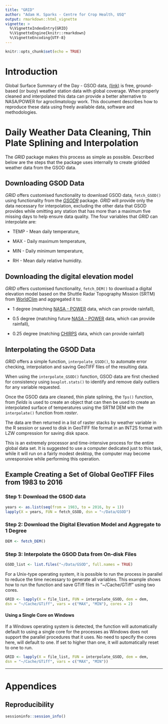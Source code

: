 ```yaml
---
title: "GRID"
author: "Adam H. Sparks - Centre for Crop Health, USQ"
output: rmarkdown::html_vignette
vignette: >
  %\VignetteIndexEntry{GRID}
  %\VignetteEngine{knitr::rmarkdown}
  %\VignetteEncoding{UTF-8}
---
```


```r
knitr::opts_chunk$set(echo = TRUE)
```

# Introduction

Global Surface Summary of the Day - GSOD data,
[(link)](https://data.noaa.gov/dataset/global-surface-summary-of-the-day-gsod)
is free, ground-based (or buoy) weather station data with global
coverage. When properly cleaned and interpolated this data can provide a better
alternative to NASA/POWER for agroclimatology work. This document describes how
to reproduce these data using freely available data, software and methodologies.

# Daily Weather Data Cleaning, Thin Plate Splining and Interpolation

The _GRID_ package makes this process as simple as possible. Described below are
the steps that the package uses internally to create gridded weather data from
the GSOD data.

## Downloading GSOD Data

_GRID_ offers customised functionality to download GSOD data, `fetch_GSOD()`
using functionality from the [_GSODR_](https://ropensci.github.io/GSODR/)
package. _GRID_ will provide only the data necessary for interpolation,
excluding the other data that GSOD provides while omitting any station that has
more than a maximum five missing days to help ensure data quality. The four
variables that _GRID_ can interpolate are:

* TEMP - Mean daily temperature,

* MAX - Daily maximum temperature,

* MIN - Daily minimum temperature,

* RH - Mean daily relative humidity.

## Downloading the digital elevation model

_GRID_ offers customised functionality, `fetch_DEM()` to download a digital
elevation model based on the Shuttle Radar Topography Mission (SRTM) from
[WorldClim](https://wwww.worldclim.org/) and aggregated it to:

* 1 degree (matching [NASA - POWER](https://power.larc.nasa.gov/) data, which
can provide rainfall),

* 0.5 degree (matching future [NASA - POWER](https://power.larc.nasa.gov/) data,
which can provide rainfall),

* 0.25 degree (matching [CHIRPS](http://chg.geog.ucsb.edu/data/chirps/) data,
which can provide rainfall)

## Interpolating the GSOD Data

_GRID_ offers a simple function, `interpolate_GSOD()`, to automate error
checking, interpolation and saving GeoTIFF files of the resulting data.

When using the `interpolate_GSOD()` function, GSOD data are first checked for
consistency using `boxplot.stats()` to identify and remove daily outliers for
any variable requested.

Once the GSOD data are cleaned, thin plate splining, the `Tps()` function, from
 _fields_ is used to create an object that can then be used to create
an interpolated surface of temperatures using the SRTM DEM with the
`interpolate()` function from _raster_.

The data are then returned in a list of raster stacks by weather variable in the
R session or saved to disk in GeoTIFF file format in an INT2S format with LZW
compression for saving disk space.

This is an extremely processor and time-intensive process for the entire global
data set. It is suggested to use a computer dedicated just to this task, while it
will run on a fairly modest desktop, the computer may become unresponsive while
performing this operation.

## Example Creating a Set of Global GeoTIFF Files from 1983 to 2016

### Step 1: Download the GSOD data

```r
years <- as.list(seq(from = 1983, to = 2016, by = 1))
lapply(X = years, FUN = fetch_GSOD, dsn = "~/Data/GSOD")
```

### Step 2: Download the Digital Elevation Model and Aggregate to 1 Degree

```r
DEM <- fetch_DEM()
```
### Step 3: Interpolate the GSOD Data from On-disk Files

```r
GSOD_list <- list.files("~/Data/GSOD", full.names = TRUE)
```

For a Unix-type operating system, it is possible to run the process in parallel
to reduce the time necessary to generate all variables. This example shows how
to run the function and save GTiff files in "~/Cache/GTiff" using two cores.

```r
GRID <- lapply(X = file_list, FUN = interpolate_GSOD, dem = dem,
dsn = "~/Cache/GTiff", vars = c("MAX", "MIN"), cores = 2)
```

#### Using a Single Core on Windows

If a Windows operating system is detected, the function will automatically
default to using a single core for the processes as Windows does not support
the parallel procedures that it uses. No need to specify the cores here, will
default to one. If set to higher than one, it will automatically reset to one to
run.

```r
GRID <- lapply(X = file_list, FUN = interpolate_GSOD, dem = dem,
dsn = "~/Cache/GTiff", vars = c("MAX", "MIN"))
```

******

# Appendices

## Reproducibility

```r

sessioninfo::session_info()

```

